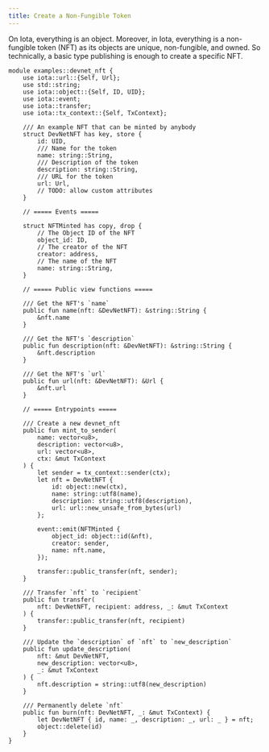 ```yaml
---
title: Create a Non-Fungible Token
---
```


On Iota, everything is an object. Moreover, in Iota, everything is a non-fungible token (NFT) as its objects are unique, non-fungible, and owned. So technically, a basic type publishing is enough to create a specific NFT.

```move
module examples::devnet_nft {
    use iota::url::{Self, Url};
    use std::string;
    use iota::object::{Self, ID, UID};
    use iota::event;
    use iota::transfer;
    use iota::tx_context::{Self, TxContext};

    /// An example NFT that can be minted by anybody
    struct DevNetNFT has key, store {
        id: UID,
        /// Name for the token
        name: string::String,
        /// Description of the token
        description: string::String,
        /// URL for the token
        url: Url,
        // TODO: allow custom attributes
    }

    // ===== Events =====

    struct NFTMinted has copy, drop {
        // The Object ID of the NFT
        object_id: ID,
        // The creator of the NFT
        creator: address,
        // The name of the NFT
        name: string::String,
    }

    // ===== Public view functions =====

    /// Get the NFT's `name`
    public fun name(nft: &DevNetNFT): &string::String {
        &nft.name
    }

    /// Get the NFT's `description`
    public fun description(nft: &DevNetNFT): &string::String {
        &nft.description
    }

    /// Get the NFT's `url`
    public fun url(nft: &DevNetNFT): &Url {
        &nft.url
    }

    // ===== Entrypoints =====

    /// Create a new devnet_nft
    public fun mint_to_sender(
        name: vector<u8>,
        description: vector<u8>,
        url: vector<u8>,
        ctx: &mut TxContext
    ) {
        let sender = tx_context::sender(ctx);
        let nft = DevNetNFT {
            id: object::new(ctx),
            name: string::utf8(name),
            description: string::utf8(description),
            url: url::new_unsafe_from_bytes(url)
        };

        event::emit(NFTMinted {
            object_id: object::id(&nft),
            creator: sender,
            name: nft.name,
        });

        transfer::public_transfer(nft, sender);
    }

    /// Transfer `nft` to `recipient`
    public fun transfer(
        nft: DevNetNFT, recipient: address, _: &mut TxContext
    ) {
        transfer::public_transfer(nft, recipient)
    }

    /// Update the `description` of `nft` to `new_description`
    public fun update_description(
        nft: &mut DevNetNFT,
        new_description: vector<u8>,
        _: &mut TxContext
    ) {
        nft.description = string::utf8(new_description)
    }

    /// Permanently delete `nft`
    public fun burn(nft: DevNetNFT, _: &mut TxContext) {
        let DevNetNFT { id, name: _, description: _, url: _ } = nft;
        object::delete(id)
    }
}
```
